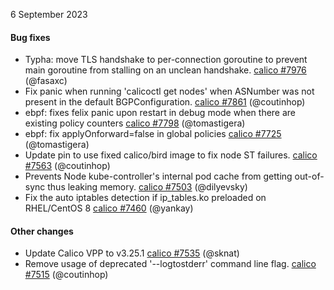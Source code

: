 
6 September 2023

#### Bug fixes

 - Typha: move TLS handshake to per-connection goroutine to prevent main goroutine from stalling on an unclean handshake. [calico #7976](https://github.com/projectcalico/calico/pull/7976) (@fasaxc)
 - Fix panic when running 'calicoctl get nodes' when ASNumber was not present in the default BGPConfiguration. [calico #7861](https://github.com/projectcalico/calico/pull/7861) (@coutinhop)
 - ebpf: fixes felix panic upon restart in debug mode when there are existing policy counters [calico #7798](https://github.com/projectcalico/calico/pull/7798) (@tomastigera)
 - ebpf: fix applyOnforward=false in global policies [calico #7725](https://github.com/projectcalico/calico/pull/7725) (@tomastigera)
 - Update pin to use fixed calico/bird image to fix node ST failures. [calico #7563](https://github.com/projectcalico/calico/pull/7563) (@coutinhop)
 - Prevents Node kube-controller's internal pod cache from getting out-of-sync thus leaking memory. [calico #7503](https://github.com/projectcalico/calico/pull/7503) (@dilyevsky)
 - Fix the auto iptables detection if ip_tables.ko preloaded on RHEL/CentOS 8 [calico #7460](https://github.com/projectcalico/calico/pull/7460) (@yankay)

#### Other changes

 - Update Calico VPP to v3.25.1 [calico #7535](https://github.com/projectcalico/calico/pull/7535) (@sknat)
 - Remove usage of deprecated '--logtostderr' command line flag. [calico #7515](https://github.com/projectcalico/calico/pull/7515) (@coutinhop)